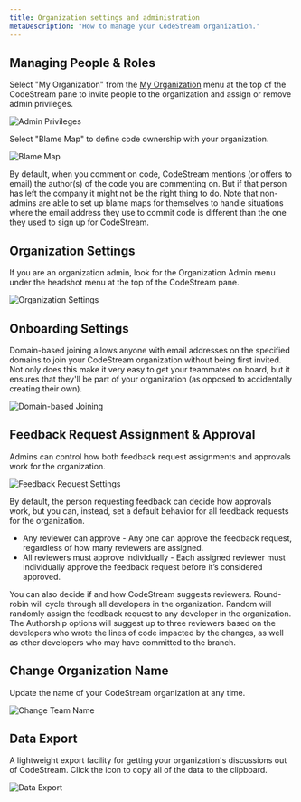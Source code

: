 ```yaml
---
title: Organization settings and administration
metaDescription: "How to manage your CodeStream organization."
---
```


## Managing People & Roles

Select "My Organization" from the [My Organization](/docs/codestream/how-use-codestream/my-organization) menu at the
top of the CodeStream pane to invite people to the organization and assign or
remove admin privileges.

![Admin Privileges](../assets/images/AdminRights2.png)

Select "Blame Map" to define code ownership with your organization.

![Blame Map](../assets/images/MyOrgBlameMap.png)

By default, when you comment on code, CodeStream mentions (or offers to email)
the author(s) of the code you are commenting on. But if that person has left the
company it might not be the right thing to do. Note that non-admins are able to
set up blame maps for themselves to handle situations where the email address
they use to commit code is different than the one they used to sign up for
CodeStream.

## Organization Settings

If you are an organization admin, look for the Organization Admin menu under the
headshot menu at the top of the CodeStream pane.

![Organization Settings](../assets/images/OrganizationSettings.png)

## Onboarding Settings

Domain-based joining allows anyone with email addresses on the specified domains
to join your CodeStream organization without being first invited. Not only does
this make it very easy to get your teammates on board, but it ensures that
they'll be part of your organization (as opposed to accidentally creating their
own).

![Domain-based Joining](../assets/images/OnboardingDomainJoining.png)

## Feedback Request Assignment & Approval

Admins can control how both feedback request assignments and approvals work
for the organization. 

![Feedback Request Settings](../assets/images/FRTeamSettings.png)

By default, the person requesting feedback can decide how approvals work, but
you can, instead, set a default behavior for all feedback requests for the
organization.

* Any reviewer can approve - Any one can approve the feedback request,
  regardless of how many reviewers are assigned.
* All reviewers must approve individually - Each assigned reviewer must
  individually approve the feedback request before it’s considered approved.

You can also decide if and how CodeStream suggests reviewers. Round-robin will
cycle through all developers in the organization. Random will randomly assign
the feedback request to any developer in the organization. The Authorship
options will suggest up to three reviewers based on the developers who wrote the
lines of code impacted by the changes, as well as other developers who may have
committed to the branch.

## Change Organization Name

Update the name of your CodeStream organization at any time.

![Change Team Name](../assets/images/ChangeOrgName.png)

## Data Export 

A lightweight export facility for getting your organization's discussions out of
CodeStream. Click the icon to copy all of the data to the clipboard.

![Data Export](../assets/images/DataExport.png)

